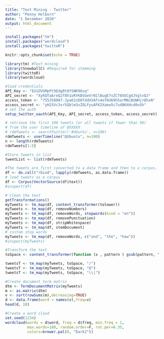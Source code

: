 ```yaml
---
title: "Text Mining - Twitter"
author: "Penny Holborn"
date: "1 December 2020"
output: html_document
---
```


```r
install.packages("tm")
install.packages("wordcloud")
install.packages("twitteR")
```


```r
knitr::opts_chunk$set(echo = TRUE)
```


```r
library(tm) #Text mining
library(SnowballC) #Required for stemming
library(twitteR)
library(wordcloud)
```


```r
#load credentials
API_Key <- "EU1OVGMpPt9Edg0t8YSNK96sq"
API_secret <- "XyKQTaAreQ2f8h1oRYKBSGeVrN1lBugE7vZC78XUCg4JVgtvQJ"
access_token <- "755358007-Jpa62zD8fddXVAfs4ef0d69h5arMNiBUWHjrQhxN"
access_secret <- "yH2SVc3vr5Qblm3vZOLFyuAFK2Xaew5c7u4BKkHcd0vGh"
# set the auth
setup_twitter_oauth(API_Key, API_secret, access_token, access_secret)
```

```r
# retrieve the first 100 tweets (or all tweets if fewer than 50)
# from the user timeline of @XXXXX
# rdmTweets <- searchTwitter('#Ubuntu', n=100)
rdmTweets <- userTimeline("@Ubuntu", n=100)
n <- length(rdmTweets)
rdmTweets[1:5]
```

```r
#Store tweets in list 
tweetList <- list(rdmTweets)
```

```r
#The tweets are first converted to a data frame and then to a corpus.
df <- do.call("rbind", lapply(rdmTweets, as.data.frame))
# load tweets as a corpus
df <- Corpus(VectorSource(df$text))
#inspect(df)
```

```r
# Clean the text
getTransformations()
myTweets <- tm_map(df, content_transformer(tolower))
myTweets <- tm_map(df, removeNumbers)
myTweets <- tm_map(df, removeWords, stopwords(kind = "en"))
myTweets <- tm_map(df, removePunctuation)
myTweets <- tm_map(df, stripWhitespace)
myTweets <- tm_map(df, stemDocument)
# custom stop words
myTweets <- tm_map(df, removeWords, c("and", "the", "how")) 
#inspect(myTweets)
```


```r
#Transform the text
toSpace <- content_transformer(function (x , pattern ) gsub(pattern, " ", x))

tweetsT <- tm_map(myTweets, toSpace, "/")
tweetsT <- tm_map(myTweets, toSpace, "@")
tweetsT <- tm_map(myTweets, toSpace, "\\|")
```

```r
#Create document term matrix
dtm <- TermDocumentMatrix(myTweets)
m <- as.matrix(dtm)
v <- sort(rowSums(m),decreasing=TRUE)
d <- data.frame(word = names(v),freq=v)
head(d, 10)
```

```r
#Create a word cloud
set.seed(1234)
wordcloud(words = d$word, freq = d$freq, min.freq = 1,
          max.words=100, random.order=F, rot.per=0.35, 
          colors=brewer.pal(8, "Dark2"))

```

